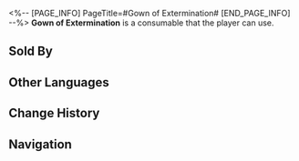 <%-- [PAGE_INFO]
PageTitle=#Gown of Extermination#
[END_PAGE_INFO] --%>
{{Consumable Infobox
|id          = 408618
|image       = Item Gown of Extermination.png
|type        = Attack Consumables
|rarity      = 3
|effect      = Upon use, increases all allies' ATK by 40% for the next battle. When entering battle, enemies cannot be defeated by attacking during the first 2 turns.
|description = Originally inspired by the designer's interstellar voyages, these garments have become commonplace in the upper circles of Penacony. Those who wear them seem more driven by pure curiosity than cultural significance.
|effectType  = 
|effectType2 = 
|effectType3 = 
|recipe      = 
|source1     = [[Dreamjoy Fashion Store]]
|source2     = 
|source3     = 
}}
{{Description|''"While promoting such behavior is not advisable, it seems no one cares."''}}
'''Gown of Extermination''' is a consumable that the player can use.

==Sold By==
{{Shop Availability}}

==Other Languages==
{{Other Languages
|en   = Gown of Extermination
|zhs  = 寂灭华服
|zht  = 寂滅華服
|ja   = 寂滅の華服
|ko   = 화려한 적멸 의복
|es   = Túnica de la desaparición
|fr   = Tunique d'extermination
|ru   = Мантия уничтожения
|th   = Gown of Extermination
|vi   = Trang Phục Hủy Diệt
|de   = Robe der Vernichtung
|id   = Gown of Extermination
|pt   = Vestimenta do Extermínio
}}

==Change History==
{{Change History|2.0}}

==Navigation==
{{Consumable Navbox}}
